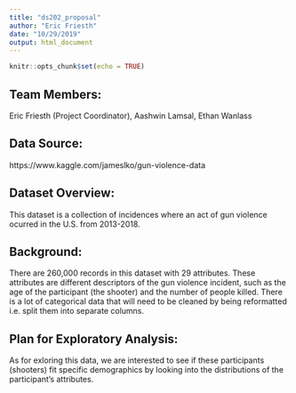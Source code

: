 ```yaml
---
title: "ds202_proposal"
author: "Eric Friesth"
date: "10/29/2019"
output: html_document
---
```


```r
knitr::opts_chunk$set(echo = TRUE)
```

## Team Members: 
Eric Friesth (Project Coordinator), Aashwin Lamsal, Ethan Wanlass

## Data Source: 
https://www.kaggle.com/jameslko/gun-violence-data 

## Dataset Overview: 
This dataset is a collection of incidences where an act of gun violence ocurred in the U.S. from 2013-2018. 

## Background: 
There are 260,000 records in this dataset with 29 attributes. These attributes are different descriptors of the gun violence incident, such as the age of the participant (the shooter) and the number of people killed. There is a lot of categorical data that will need to be cleaned by being reformatted i.e. split them into separate columns.

## Plan for Exploratory Analysis:
As for exloring this data, we are interested to see if these participants (shooters) fit specific demographics by looking into the distributions of the participant's attributes. 






